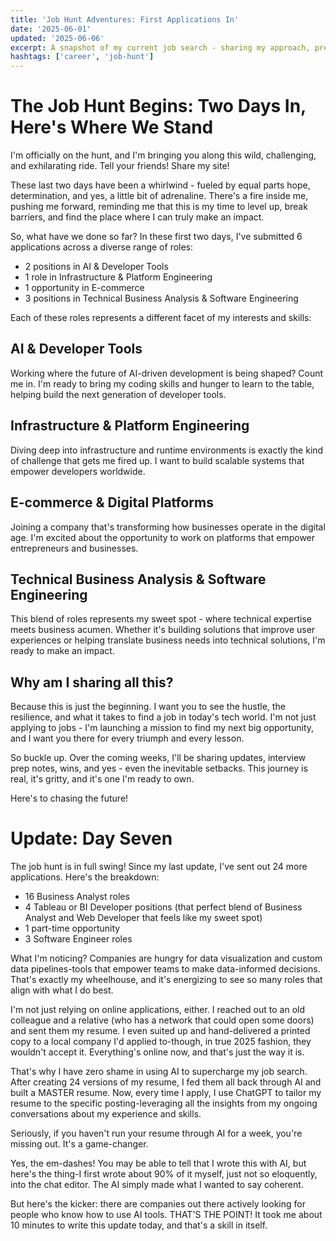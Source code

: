 ```yaml
---
title: 'Job Hunt Adventures: First Applications In'
date: '2025-06-01'
updated: '2025-06-06'
excerpt: A snapshot of my current job search - sharing my approach, preparation, and excitement for what's ahead.
hashtags: ['career', 'job-hunt']
---
```


# The Job Hunt Begins: Two Days In, Here's Where We Stand

I'm officially on the hunt, and I'm bringing you along this wild, challenging, and exhilarating ride. Tell your friends! Share my site!

These last two days have been a whirlwind - fueled by equal parts hope, determination, and yes, a little bit of adrenaline. There's a fire inside me, pushing me forward, reminding me that this is my time to level up, break barriers, and find the place where I can truly make an impact.

So, what have we done so far? In these first two days, I've submitted 6 applications across a diverse range of roles:

- 2 positions in AI & Developer Tools
- 1 role in Infrastructure & Platform Engineering
- 1 opportunity in E-commerce
- 3 positions in Technical Business Analysis & Software Engineering

Each of these roles represents a different facet of my interests and skills:

## AI & Developer Tools

Working where the future of AI-driven development is being shaped? Count me in. I'm ready to bring my coding skills and hunger to learn to the table, helping build the next generation of developer tools.

## Infrastructure & Platform Engineering

Diving deep into infrastructure and runtime environments is exactly the kind of challenge that gets me fired up. I want to build scalable systems that empower developers worldwide.

## E-commerce & Digital Platforms

Joining a company that's transforming how businesses operate in the digital age. I'm excited about the opportunity to work on platforms that empower entrepreneurs and businesses.

## Technical Business Analysis & Software Engineering

This blend of roles represents my sweet spot - where technical expertise meets business acumen. Whether it's building solutions that improve user experiences or helping translate business needs into technical solutions, I'm ready to make an impact.

## Why am I sharing all this?

Because this is just the beginning. I want you to see the hustle, the resilience, and what it takes to find a job in today's tech world. I'm not just applying to jobs - I'm launching a mission to find my next big opportunity, and I want you there for every triumph and every lesson.

So buckle up. Over the coming weeks, I'll be sharing updates, interview prep notes, wins, and yes - even the inevitable setbacks. This journey is real, it's gritty, and it's one I'm ready to own.

Here's to chasing the future!

<Update />

# Update: Day Seven

The job hunt is in full swing! Since my last update, I've sent out 24 more applications. Here's the breakdown:

- 16 Business Analyst roles
- 4 Tableau or BI Developer positions (that perfect blend of Business Analyst and Web Developer that feels like my sweet spot)
- 1 part-time opportunity
- 3 Software Engineer roles

What I'm noticing? Companies are hungry for data visualization and custom data pipelines-tools that empower teams to make data-informed decisions. That's exactly my wheelhouse, and it's energizing to see so many roles that align with what I do best.

I'm not just relying on online applications, either. I reached out to an old colleague and a relative (who has a network that could open some doors) and sent them my resume. I even suited up and hand-delivered a printed copy to a local company I'd applied to-though, in true 2025 fashion, they wouldn't accept it. Everything's online now, and that's just the way it is.

That's why I have zero shame in using AI to supercharge my job search. After creating 24 versions of my resume, I fed them all back through AI and built a MASTER resume. Now, every time I apply, I use ChatGPT to tailor my resume to the specific posting-leveraging all the insights from my ongoing conversations about my experience and skills.

Seriously, if you haven't run your resume through AI for a week, you're missing out. It's a game-changer.

Yes, the em-dashes! You may be able to tell that I wrote this with AI, but here's the thing-I first wrote about 90% of it myself, just not so eloquently, into the chat editor. The AI simply made what I wanted to say coherent.

But here's the kicker: there are companies out there actively looking for people who know how to use AI tools. THAT'S THE POINT! It took me about 10 minutes to write this update today, and that's a skill in itself.
